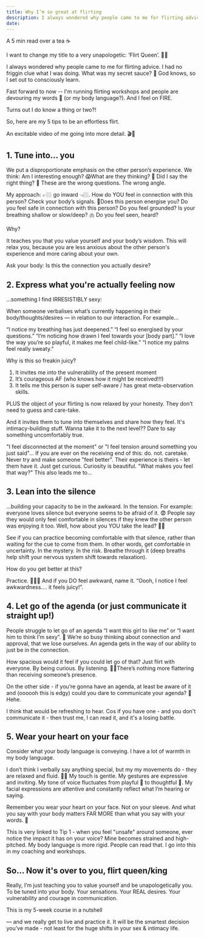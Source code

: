```yaml
---
title: Why I’m so great at flirting
description: I always wondered why people came to me for flirting advice. I had no friggin clue what I was doing. What was my secret sauce? 🍔 God knows, so I set out to consciously learn.
date:
---
```


A 5 min read over a tea ☕️

I want to change my title to a very unapologetic: ‘Flirt Queen’. 👸🏼

I always wondered why people came to me for flirting advice. I had no friggin clue what I was doing. What was my secret sauce? 🍔 God knows, so I set out to consciously learn.

Fast forward to now -- I'm running flirting workshops and people are devouring my words 🤤 (or my body language?). And I feel on FIRE.

Turns out I do know a thing or two?!

So, here are my 5 tips to be an effortless flirt.

An excitable video of me going into more detail. 🎬🍿

## 1. Tune into... you

We put a disproportionate emphasis on the other person’s experience. We think: Am I interesting enough? 😱What are they thinking? 🤭 Did I say the right thing? 🙊 These are the wrong questions. The wrong angle.

My approach: 👉🏼 go inward 👈🏼. How do YOU feel in connection with this person? Check your body’s signals. 🚦Does this person energise you? Do you feel safe in connection with this person? Do you feel grounded? Is your breathing shallow or slow/deep? 🫁 Do you feel seen, heard?

Why?

It teaches you that you value yourself and your body’s wisdom. This will relax you, because you are less anxious about the other person's experience and more caring about your own.

Ask your body: Is this the connection you actually desire?

## 2. Express what you're actually feeling now

...something I find IRRESISTIBLY sexy:

When someone verbalises what’s currently happening in their body/thoughts/desires — in relation to our interaction. For example...

“I notice my breathing has just deepened.”
“I feel so energised by your questions.”
“I’m noticing how drawn I feel towards your [body part].”
“I love the way you’re so playful, it makes me feel child-like.”
“I notice my palms feel really sweaty.”

Why is this so freakin juicy?

1. It invites me into the vulnerability of the present moment
2. It’s courageous AF (who knows how it might be received!!!)
3. It tells me this person is super self-aware / has great meta-observation skills.

PLUS the object of your flirting is now relaxed by your honesty. They don’t need to guess and care-take.

And it invites them to tune into themselves and share how they feel. It's intimacy-building stuff. Wanna take it to the next level?? Dare to say something uncomfortably true.

"I feel disconnected at the moment" or "I feel tension around something you just said"... If you are ever on the receiving end of this: do. not. caretake. Never try and make someone "feel better". Their experience is theirs - let them have it. Just get curious. Curiosity is beautiful. "What makes you feel that way?" This also leads me to...

## 3. Lean into the silence

...building your capacity to be in the awkward. In the tension. For example: everyone loves silence but everyone seems to be afraid of it. 😨 People say they would only feel comfortable in silences if they knew the other person was enjoying it too. Well, how about you YOU take the lead? 🕺🏼

See if you can practice becoming comfortable with that silence, rather than waiting for the cue to come from them. In other words, get comfortable in uncertainty. In the mystery. In the risk. Breathe through it (deep breaths help shift your nervous system shift towards relaxation).

How do you get better at this?

Practice. 🙆🏼‍♀️ And if you DO feel awkward, name it. “Oooh, I notice I feel awkwardness…. it feels juicy!”.

## 4. Let go of the agenda (or just communicate it straight up!)

People struggle to let go of an agenda “I want this girl to like me” or “I want him to think I’m sexy”. 💋 We’re so busy thinking about connection and approval, that we lose ourselves. An agenda gets in the way of our ability to just be in the connection.

How spacious would it feel if you could let go of that? Just flirt with everyone. By being curious. By listening. 👂🏼There’s nothing more flattering than receiving someone’s presence.

On the other side - if you’re gonna have an agenda, at least be aware of it and (oooooh this is edgy) could you dare to communicate your agenda? 👀 Hehe.

I think that would be refreshing to hear. Cos if you have one - and you don't communicate it - then trust me, I can read it, and it's a losing battle.

## 5. Wear your heart on your face

Consider what your body language is conveying. I have a lot of warmth in my body language.

I don’t think I verbally say anything special, but my my movements do - they are relaxed and fluid. 🧚🏻 My touch is gentle. My gestures are expressive and inviting. My tone of voice fluctuates from playful 🐶 to thoughtful 🧐. My facial expressions are attentive and constantly reflect what I’m hearing or saying.

Remember you wear your heart on your face. Not on your sleeve. And what you say with your body matters FAR MORE than what you say with your words. 💬

This is very linked to Tip 1 - when you feel "unsafe" around someone, ever notice the impact it has on your voice? Mine becomes strained and high-pitched. My body language is more rigid. People can read that. I go into this in my coaching and workshops.

## So... Now it's over to you, flirt queen/king

Really, I’m just teaching you to value yourself and be unapologetically you. To be tuned into your body. Your sensations. Your REAL desires. Your vulnerability and courage in communication.

This is my 5-week course in a nutshell

— and we really get to live and practice it. It will be the smartest decision you’ve made - not least for the huge shifts in your sex & intimacy life.
